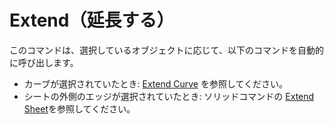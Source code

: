 
# Extend（延長する）

<Reference shortcut="" command="Extend" button="" />

このコマンドは、選択しているオブジェクトに応じて、以下のコマンドを自動的に呼び出します。
   - カーブが選択されていたとき: [Extend Curve](./extend-curve) を参照してください。
   - シートの外側のエッジが選択されていたとき: ソリッドコマンドの [Extend Sheet](../solid/extend)を参照してください。













